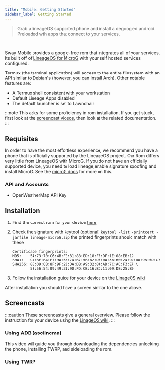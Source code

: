 ```yaml
---
title: "Mobile: Getting Started"
sidebar_label: Getting Started
---
```


<div className="mobile" />

> Grab a lineageOS supported phone and install a degoogled android. Preloaded wth apps that connect to your services.

<br/>

Sway Mobile provides a google-free rom that integrates all of your services.  Its built off of [LineageOS for MicroG](https://lineage.microg.org/) with your self hosted services configured.

Termux (the terminal application) will access to the entire filesystem with an API similar to Debian's (however, you can install Arch).  Other notable features are:

- A Termux shell consistent with your workstation
- Default Lineage Apps disabled
- The default launcher is set to Lawnchair


:::note
This asks for some proficiency in rom installation. If you get stuck, first look at the [screencast videos](#screencasts), then look at the related documentation.
:::

## Requisites

In order to have the most effortless experience, we recommend you have a phone that is officially supported by the LineageOS project. Our Rom differs very little from LineageOS with MicroG. If you do not have an officially supported device, you need to load lineage,enable signature spoofing and install MicroG. See the [microG docs](https://github.com/microg/GmsCore/wiki/Signature-Spoofing) for more on this.

### API and Accounts
- OpenWeatherMap API Key

## Installation

1. Find the correct rom for your device [here](https://roms.sway-me.xyz)
2. Check the signature with keytool (optional)
`keytool -list -printcert -jarfile lineage-microG.zip`
the printed fingerprints should match with these

    ```
    Certificate fingerprints:
    MD5:    54:73:70:C6:4B:FE:31:88:ED:18:F5:DF:1E:08:EB:19
    SHA1:   C1:BE:BA:F7:9A:57:74:B7:5B:82:D5:0A:36:60:24:99:00:98:5D:C7
    SHA256: 8E:09:CB:8F:9F:28:DA:DB:A9:32:84:AD:7C:AC:F3:E7 \
            58:56:54:09:49:31:9D:FD:CB:16:BC:11:09:DE:25:B0
    ```
3. Follow the installation guide for your device on the [LinageOS  wiki](https://wiki.lineageos.org/devices/)

After installation you should have a screen similar to the one above.



## Screencasts
:::caution
These screencasts give a general overview. Please follow the instruction for your device using the [LinageOS  wiki](https://wiki.lineageos.org/devices/).
:::

### Using ADB (asciinema)
This video will guide you through downloading the dependencies unlocking the phone, installing TWRP,  and sideloading the rom.
### Using TWRP

